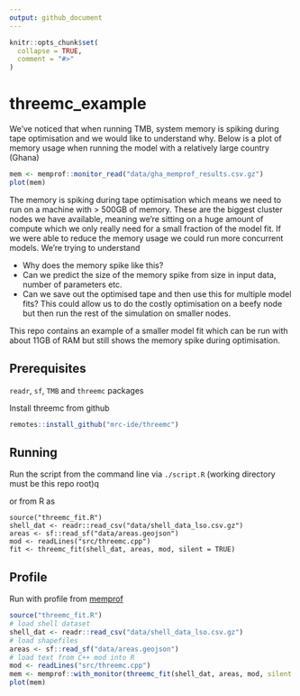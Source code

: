 ```yaml
---
output: github_document
---
```


<!-- README.md is generated from README.Rmd. Please edit that file -->

```r
knitr::opts_chunk$set(
  collapse = TRUE,
  comment = "#>"
)
```

# threemc_example

We've noticed that when running TMB, system memory is spiking during tape optimisation and we would like to understand why. Below is a plot of memory usage when running the model with a relatively large country (Ghana)

```r
mem <- memprof::monitor_read("data/gha_memprof_results.csv.gz")
plot(mem)
```

The memory is spiking during tape optimisation which means we need to run on a machine with > 500GB of memory. These are the biggest cluster nodes we have available, meaning we're sitting on a huge amount of compute which we only really need for a small fraction of the model fit. If we were able to reduce the memory usage we could run more concurrent models. We're trying to understand

* Why does the memory spike like this?
* Can we predict the size of the memory spike from size in input data, number of parameters etc.
* Can we save out the optimised tape and then use this for multiple model fits? This could allow us to do the costly optimisation on a beefy node but then run the rest of the simulation on smaller nodes.

This repo contains an example of a smaller model fit which can be run with about 11GB of RAM but still shows the memory spike during optimisation.

## Prerequisites

`readr`, `sf`, `TMB` and `threemc` packages

Install threemc from github
```r
remotes::install_github("mrc-ide/threemc")
```

## Running

Run the script from the command line via `./script.R` (working directory must be this repo root)q

or from R as

```
source("threemc_fit.R")
shell_dat <- readr::read_csv("data/shell_data_lso.csv.gz")
areas <- sf::read_sf("data/areas.geojson")
mod <- readLines("src/threemc.cpp")
fit <- threemc_fit(shell_dat, areas, mod, silent = TRUE)
```

## Profile

Run with profile from [memprof](https://github.com/mrc-ide/memprof)

```r
source("threemc_fit.R")
# load shell dataset
shell_dat <- readr::read_csv("data/shell_data_lso.csv.gz")
# load shapefiles
areas <- sf::read_sf("data/areas.geojson")
# load text from C++ mod into R
mod <- readLines("src/threemc.cpp")
mem <- memprof::with_monitor(threemc_fit(shell_dat, areas, mod, silent = TRUE))
plot(mem)
```

